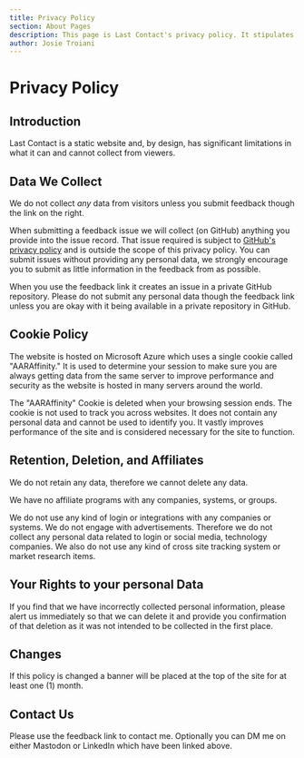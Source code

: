 ```yaml
---
title: Privacy Policy
section: About Pages
description: This page is Last Contact's privacy policy. It stipulates that the story is CC BY-SA licensed. The website is a framework called Nextra and is MIT Licensed.
author: Josie Troiani
---
```

# Privacy Policy

## Introduction

Last Contact is a static website and, by design, has significant limitations in what it can and cannot collect from viewers.

## Data We Collect

We do not collect *any* data from visitors unless you submit feedback though the link on the right.

When submitting a feedback issue we will collect (on GitHub) anything you provide into the issue record. That issue required is subject to [GitHub's privacy policy](https://docs.github.com/en/site-policy/privacy-policies/github-general-privacy-statement) and is outside the scope of this privacy policy. You can submit issues without providing any personal data, we strongly encourage you to submit as little information in the feedback from as possible.

When you use the feedback link it creates an issue in a private GitHub repository. Please do not submit any personal data though the feedback link unless you are okay with it being available in a private repository in GitHub.

## Cookie Policy

The website is hosted on Microsoft Azure which uses a single cookie called "AARAffinity." It is used to determine your session to make sure you are always getting data from the same server to improve performance and security as the website is hosted in many servers around the world.

The "AARAffinity" Cookie is deleted when your browsing session ends. The cookie is not used to track you across websites. It does not contain any personal data and cannot be used to identify you. It vastly improves performance of the site and is considered necessary for the site to function.

## Retention, Deletion, and Affiliates

We do not retain any data, therefore we cannot delete any data.

We have no affiliate programs with any companies, systems, or groups.

We do not use any kind of login or integrations with any companies or systems. We do not engage with advertisements. Therefore we do not collect any personal data related to login or social media, technology companies. We also do not use any kind of cross site tracking system or market research items.

## Your Rights to your personal Data

If you find that we have incorrectly collected personal information, please alert us immediately so that we can delete it and provide you confirmation of that deletion as it was not intended to be collected in the first place.

## Changes

If this policy is changed a banner will be placed at the top of the site for at least one (1) month.

## Contact Us

Please use the feedback link to contact me.
Optionally you can DM me on either Mastodon or LinkedIn which have been linked above.
